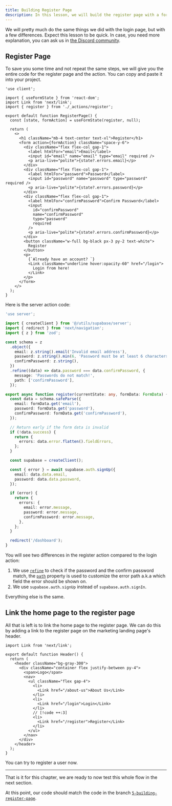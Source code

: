 ```yaml
---
title: Building Register Page
description: In this lesson, we will build the register page with a form that allows users to enter an email, a password, and a password confirmation.
---
```


We will pretty much do the same things we did with the login page, but with a few differences. Expect this lesson to be quick. In case, you need more explanation, you can ask us in [the Discord community](https://discord.gg/DWAVqksVtx).

## Register Page

To save you some time and not repeat the same steps, we will give you the entire code for the register page and the action. You can copy and paste it into your project.

```tsx title="src/app/(auth)/register/page.tsx"
'use client';

import { useFormState } from 'react-dom';
import Link from 'next/link';
import { register } from './_actions/register';

export default function RegisterPage() {
  const [state, formAction] = useFormState(register, null);

  return (
    <>
      <h1 className="mb-4 text-center text-xl">Register</h1>
      <form action={formAction} className="space-y-6">
        <div className="flex flex-col gap-1">
          <label htmlFor="email">Email</label>
          <input id="email" name="email" type="email" required />
          <p aria-live="polite">{state?.errors.email}</p>
        </div>
        <div className="flex flex-col gap-1">
          <label htmlFor="password">Password</label>
          <input id="password" name="password" type="password" required />
          <p aria-live="polite">{state?.errors.password}</p>
        </div>
        <div className="flex flex-col gap-1">
          <label htmlFor="confirmPassword">Confirm Password</label>
          <input
            id="confirmPassword"
            name="confirmPassword"
            type="password"
            required
          />
          <p aria-live="polite">{state?.errors.confirmPassword}</p>
        </div>
        <button className="w-full bg-black px-3 py-2 text-white">
          Register
        </button>
        <p>
          {`Already have an account? `}
          <Link className="underline hover:opacity-60" href="/login">
            Login from here!
          </Link>
        </p>
      </form>
    </>
  );
}
```

Here is the server action code:

```ts title="src/app/(auth)/register/_actions/register.ts"
'use server';

import { createClient } from '@/utils/supabase/server';
import { redirect } from 'next/navigation';
import { z } from 'zod';

const schema = z
  .object({
    email: z.string().email('Invalid email address'),
    password: z.string().min(6, 'Password must be at least 6 characters'),
    confirmPassword: z.string(),
  })
  .refine((data) => data.password === data.confirmPassword, {
    message: 'Passwords do not match!',
    path: ['confirmPassword'],
  });

export async function register(currentState: any, formData: FormData) {
  const data = schema.safeParse({
    email: formData.get('email'),
    password: formData.get('password'),
    confirmPassword: formData.get('confirmPassword'),
  });

  // Return early if the form data is invalid
  if (!data.success) {
    return {
      errors: data.error.flatten().fieldErrors,
    };
  }

  const supabase = createClient();

  const { error } = await supabase.auth.signUp({
    email: data.data.email,
    password: data.data.password,
  });

  if (error) {
    return {
      errors: {
        email: error.message,
        password: error.message,
        confirmPassword: error.message,
      },
    };
  }

  redirect('/dashboard');
}
```

You will see two differences in the register action compared to the login action:

1. We use [`refine`](https://zod.dev/?id=refine) to check if the password and the confirm password match, the [`path`](https://zod.dev/?id=customize-error-path) property is used to customize the error path a.k.a which field the error should be shown on.
2. We use `supabase.auth.signUp` instead of `supabase.auth.signIn`.

Everything else is the same.

## Link the home page to the register page

All that is left is to link the home page to the register page. We can do this by adding a link to the register page on the marketing landing page's header.

```tsx title="src/app/(marketing)/_components/header.tsx"
import Link from 'next/link';

export default function Header() {
  return (
    <header className="bg-gray-300">
      <div className="container flex justify-between py-4">
        <span>Logo</span>
        <nav>
          <ul className="flex gap-4">
            <li>
              <Link href="/about-us">About Us</Link>
            </li>
            <li>
              <Link href="/login">Login</Link>
            </li>
            // [!code ++:3]
            <li>
              <Link href="/register">Register</Link>
            </li>
          </ul>
        </nav>
      </div>
    </header>
  );
}
```

You can try to register a user now.

---

That is it for this chapter, we are ready to now test this whole flow in the next section.

At this point, our code should match the code in the branch [`5-building-register-page`](https://github.com/yaralahruthik/login-register-flow-e2e-supabase/tree/5-building-register-page).
